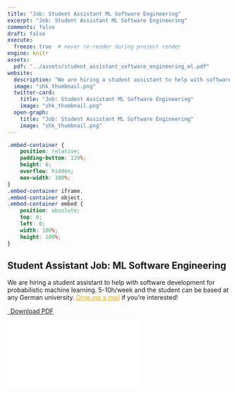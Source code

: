 ```yaml
---
title: "Job: Student Assistant ML Software Engineering"
excerpt: "Job: Student Assistant ML Software Engineering"
comments: false
draft: false
execute:
  freeze: true  # never re-render during project render
engine: knitr 
assets:
  pdf: "../assets/student_assistant_software_engineering_ml.pdf"
website:
  description: "We are hiring a student assistant to help with software development for probabilistic machine learning. 5-10h/week and the student can be based at any German university."
  image: "shk_thumbnail.png"
  twitter-card:
    title: "Job: Student Assistant ML Software Engineering"
    image: "shk_thumbnail.png"
  open-graph:
    title: "Job: Student Assistant ML Software Engineering"
    image: "shk_thumbnail.png" 
---
```


```css
.embed-container {
    position: relative;
    padding-bottom: 129%;
    height: 0;
    overflow: hidden;
    max-width: 100%;
}
.embed-container iframe,
.embed-container object,
.embed-container embed {
    position: absolute;
    top: 0;
    left: 0;
    width: 100%;
    height: 100%;
}
```

::: column-page
# Student Assistant Job: ML Software Engineering

We are hiring a student assistant to help with software development for probabilistic machine learning. 5-10h/week and the student can be based at any German university. <a href="mailto:mail.marvinschmitt@gmail.com?subject=Student assistant ML software engineering" target="_blank" style="color: #E6AA04;">Drop me a mail</a> if you're interested!

```{=html}
<p class="text-center">
  <a class="btn btn-primary btn-lg cv-download" href="`r rmarkdown::metadata$assets$pdf`" target="_blank">
    <i class="fa-solid fa-file-arrow-down"></i>&ensp;Download PDF
  </a>
</p>
<div class="embed-container">
  <iframe src="`r rmarkdown::metadata$assets$pdf`" style="border: 0.5px"></iframe>
</div>
```
:::


```{=html}
<div class="embed-container">
  <iframe src="`r rmarkdown::metadata$website$image`" style="border: 0.5px; display: none;"></iframe>
</div>
```